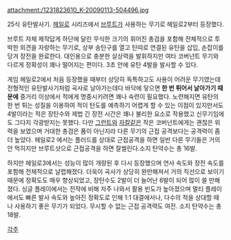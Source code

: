 attachment:/1231823610_K-20090113-504496.jpg

25식 유탄발사기. [[헤일로]] 시리즈에서 [[브루트]]가 사용하는 무기로 헤일로2부터 등장했다.

브루트 자체 제작답게 하단에 달린 무식한 크기의 휘어진 총검을 포함해 전체적으로 투박한 외견을 자랑하는 무기로, 상부 송탄구를 열고 탄띠로 연결된 유탄을 삽입, 손잡이를 당겨 장전을 완료한다. 대인용으로 충분한 살상력을 발휘하지만 여타 코버넌트 무기와 다르게 정확성이 꽤나 떨어지는 편이다. 3초 안에 유탄 4발을 발사할 수 있다.

게임 헤일로2에서 처음 등장했을 때부터 상당히 독특하고도 사용이 어려운 무기였는데 전형적인 유탄발사기처럼 곡사로 날아가는데다 바닥에 닿으면 '''한 번 튀어서 날아가기 때문에''' 중거리 이상에서 적에게 명중시키려면 꽤나 숙련이 필요했다. 노련해지면 유탄의 한 번 튀는 성질을 이용하여 적이 탄도를 예측하기 어렵게 할 수 있는 이점이 있지만서도 4발이라는 적은 장탄수와 제법 긴 장전 시간은 꽤나 불리한 요소로 작용했고 신무기임에도 그다지 각광받지는 못했다. 다만 [[그런트]]와 [[자칼]]같은 작은 코버넌트에게는 괜찮은 위력을 보였으며 거대한 총검은 폼이 아닌지라 다른 무기의 근접 공격보다는 공격력이 좀더 높았다. 헤일로2 에서는 플러드를 상대로 근접공격을 하면 일반 다른 무기들은 거의 안 먹히지만 브루트샷으로 근접공격을 하면 잘썰린다.소지 탄약수는 총 16발.

하지만 헤일로3에서는 성능이 많이 개량된 후 다시 등장했으며 연사 속도와 장전 속도를 포함해 전체적으로 날렵해졌다. 더욱이 곡사가 상당히 완만해져서 거의 직선으로 보이기 때문에 정확도도 매우 향상되었고, 장탄수도 2발이 더 늘어난 6발이 되어 많이 쓸 만해졌다. 싱글 플레이에서는 전작에 비해 자주 나와서 활용 빈도가 높아졌으며 멀티 플레이에서도 빠른 발사 속도와 높아진 정확도로 인해 1:1 대결에서나, 다수의 적을 상대할 때나 사용하기 좋은 무기가 되었다. 무시할 수 없는 근접 공격력도 여전. 소지 탄약수는 총 18발.

[[각주]]
